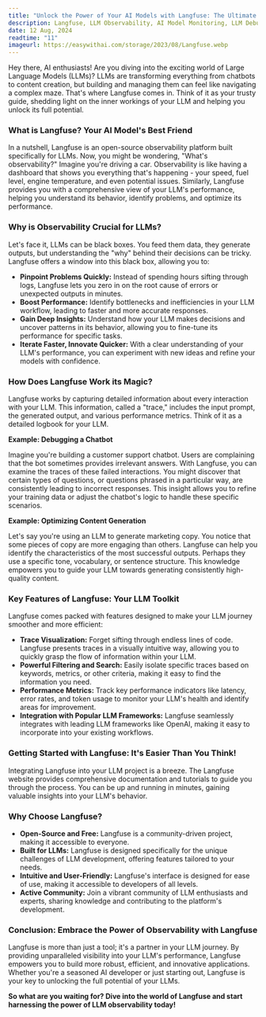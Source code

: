 ```yaml
---
title: "Unlock the Power of Your AI Models with Langfuse: The Ultimate Guide to LLM Observability"
description: Langfuse, LLM Observability, AI Model Monitoring, LLM Debugging, AI Model Performance Optimization, Open Source LLM Platform, LLM Tracing, AI Model Development Tools, Large Language Model Observability, AI Chatbot Development, AI Content Generation, AI Question Answering Systems
date: 12 Aug, 2024
readtime: "11"
imageurl: https://easywithai.com/storage/2023/08/Langfuse.webp
---
```


Hey there, AI enthusiasts! Are you diving into the exciting world of Large Language Models (LLMs)?  LLMs are transforming everything from chatbots to content creation, but building and managing them can feel like navigating a complex maze.  That's where Langfuse comes in. Think of it as your trusty guide, shedding light on the inner workings of your LLM and helping you unlock its full potential.

### What is Langfuse?  Your AI Model's Best Friend

In a nutshell, Langfuse is an open-source observability platform built specifically for LLMs.  Now, you might be wondering, "What's observability?"  Imagine you're driving a car. Observability is like having a dashboard that shows you everything that's happening - your speed, fuel level, engine temperature, and even potential issues.  Similarly, Langfuse provides you with a comprehensive view of your LLM's performance, helping you understand its behavior, identify problems, and optimize its performance.

### Why is Observability Crucial for LLMs?

Let's face it, LLMs can be black boxes. You feed them data, they generate outputs, but understanding the "why" behind their decisions can be tricky.  Langfuse offers a window into this black box, allowing you to:

* **Pinpoint Problems Quickly:**  Instead of spending hours sifting through logs, Langfuse lets you zero in on the root cause of errors or unexpected outputs in minutes.
* **Boost Performance:**  Identify bottlenecks and inefficiencies in your LLM workflow, leading to faster and more accurate responses.
* **Gain Deep Insights:**  Understand how your LLM makes decisions and uncover patterns in its behavior, allowing you to fine-tune its performance for specific tasks.
* **Iterate Faster, Innovate Quicker:**  With a clear understanding of your LLM's performance, you can experiment with new ideas and refine your models with confidence.

### How Does Langfuse Work its Magic?

Langfuse works by capturing detailed information about every interaction with your LLM. This information, called a "trace," includes the input prompt, the generated output, and various performance metrics.  Think of it as a detailed logbook for your LLM.

**Example: Debugging a Chatbot**

Imagine you're building a customer support chatbot.  Users are complaining that the bot sometimes provides irrelevant answers.  With Langfuse, you can examine the traces of these failed interactions.  You might discover that certain types of questions, or questions phrased in a particular way, are consistently leading to incorrect responses. This insight allows you to refine your training data or adjust the chatbot's logic to handle these specific scenarios.

**Example: Optimizing Content Generation**

Let's say you're using an LLM to generate marketing copy.  You notice that some pieces of copy are more engaging than others.  Langfuse can help you identify the characteristics of the most successful outputs. Perhaps they use a specific tone, vocabulary, or sentence structure.  This knowledge empowers you to guide your LLM towards generating consistently high-quality content.

### Key Features of Langfuse: Your LLM Toolkit

Langfuse comes packed with features designed to make your LLM journey smoother and more efficient:

* **Trace Visualization:**  Forget sifting through endless lines of code.  Langfuse presents traces in a visually intuitive way, allowing you to quickly grasp the flow of information within your LLM.
* **Powerful Filtering and Search:**  Easily isolate specific traces based on keywords, metrics, or other criteria, making it easy to find the information you need.
* **Performance Metrics:**  Track key performance indicators like latency, error rates, and token usage to monitor your LLM's health and identify areas for improvement.
* **Integration with Popular LLM Frameworks:**  Langfuse seamlessly integrates with leading LLM frameworks like OpenAI, making it easy to incorporate into your existing workflows.

### Getting Started with Langfuse:  It's Easier Than You Think!

Integrating Langfuse into your LLM project is a breeze.  The Langfuse website provides comprehensive documentation and tutorials to guide you through the process.  You can be up and running in minutes, gaining valuable insights into your LLM's behavior.

### Why Choose Langfuse?

* **Open-Source and Free:**  Langfuse is a community-driven project, making it accessible to everyone.
* **Built for LLMs:**  Langfuse is designed specifically for the unique challenges of LLM development, offering features tailored to your needs.
* **Intuitive and User-Friendly:**  Langfuse's interface is designed for ease of use, making it accessible to developers of all levels.
* **Active Community:**  Join a vibrant community of LLM enthusiasts and experts, sharing knowledge and contributing to the platform's development.

### Conclusion:  Embrace the Power of Observability with Langfuse

Langfuse is more than just a tool; it's a partner in your LLM journey.  By providing unparalleled visibility into your LLM's performance, Langfuse empowers you to build more robust, efficient, and innovative applications.  Whether you're a seasoned AI developer or just starting out, Langfuse is your key to unlocking the full potential of your LLMs.

**So what are you waiting for? Dive into the world of Langfuse and start harnessing the power of LLM observability today!**